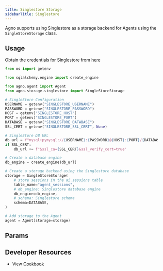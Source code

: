 ```yaml
---
title: Singlestore Storage
sidebarTitle: Singlestore
---
```


Agno supports using Singlestore as a storage backend for Agents using the `SingleStoreStorage` class.

## Usage

Obtain the credentials for Singlestore from [here](https://portal.singlestore.com/)

```python singlestore_storage_for_agent.py
from os import getenv

from sqlalchemy.engine import create_engine

from agno.agent import Agent
from agno.storage.singlestore import SingleStoreStorage

# SingleStore Configuration
USERNAME = getenv("SINGLESTORE_USERNAME")
PASSWORD = getenv("SINGLESTORE_PASSWORD")
HOST = getenv("SINGLESTORE_HOST")
PORT = getenv("SINGLESTORE_PORT")
DATABASE = getenv("SINGLESTORE_DATABASE")
SSL_CERT = getenv("SINGLESTORE_SSL_CERT", None)

# SingleStore DB URL
db_url = f"mysql+pymysql://{USERNAME}:{PASSWORD}@{HOST}:{PORT}/{DATABASE}?charset=utf8mb4"
if SSL_CERT:
    db_url += f"&ssl_ca={SSL_CERT}&ssl_verify_cert=true"

# Create a database engine
db_engine = create_engine(db_url)

# Create a storage backend using the Singlestore database
storage = SingleStoreStorage(
    # store sessions in the ai.sessions table
    table_name="agent_sessions",
    # db_engine: Singlestore database engine
    db_engine=db_engine,
    # schema: Singlestore schema
    schema=DATABASE,
)

# Add storage to the Agent
agent = Agent(storage=storage)
```

## Params

<Snippet file="db-singlestore-params.mdx" />

## Developer Resources

- View [Cookbook](https://github.com/agno-agi/agno/blob/main/cookbook/storage/singlestore_storage/singlestore_storage_for_agent.py)
